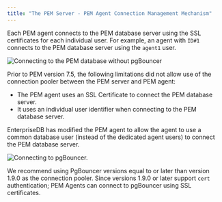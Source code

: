 ```yaml
---
title: "The PEM Server - PEM Agent Connection Management Mechanism"
---
```


<div id="the_pem_server_pem_agent_connection_management_mechanism" class="registered_link"></div>

Each PEM agent connects to the PEM database server using the SSL certificates for each individual user. For example, an agent with `ID#1` connects to the PEM database server using the `agent1` user.

![*Connecting to the PEM database without pgBouncer*](images/pem_database_without_pgbouncer.png)

Prior to PEM version 7.5, the following limitations did not allow use of the connection pooler between the PEM server and PEM agent:

-   The PEM agent uses an SSL Certificate to connect the PEM database server.
-   It uses an individual user identifier when connecting to the PEM database server.

EnterpriseDB has modified the PEM agent to allow the agent to use a common database user (instead of the dedicated agent users) to connect the PEM database server.

![*Connecting to pgBouncer.*](images/pem_database_with_pgbouncer.png)

We recommend using PgBouncer versions equal to or later than version 1.9.0 as the connection pooler. Since versions 1.9.0 or later support `cert` authentication; PEM Agents can connect to pgBouncer using SSL certificates.
